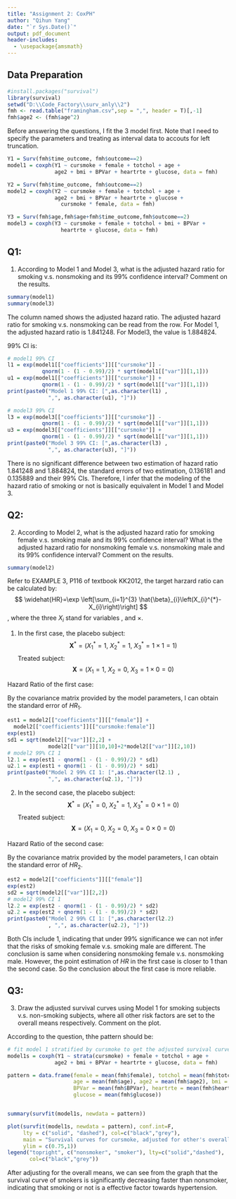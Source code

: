 ```yaml
---
title: "Assignment 2: CoxPH"
author: "Qihun Yang"
date: "`r Sys.Date()`"
output: pdf_document
header-includes:
  - \usepackage{amsmath}
---
```

## Data Preparation
```r
#install.packages("survival")
library(survival)
setwd("D:\\Code_Factory\\surv_anly\\2")
fmh <- read.table("framingham.csv",sep = ",", header = T)[,-1]
fmh$age2 <- (fmh$age^2)
```

Before answering the questions, I fit the 3 model first. Note that I need to specify the parameters \verb"time" and \verb"time2" treating \verb"age" as interval data to accouts for left truncation.
```r
Y1 = Surv(fmh$time_outcome, fmh$outcome==2)
model1 = coxph(Y1 ~ cursmoke + female + totchol + age +
               age2 + bmi + BPVar + heartrte + glucose, data = fmh)

Y2 = Surv(fmh$time_outcome, fmh$outcome==2)
model2 = coxph(Y2 ~ cursmoke + female + totchol + age +
               age2 + bmi + BPVar + heartrte + glucose + 
                 cursmoke * female, data = fmh)

Y3 = Surv(fmh$age,fmh$age+fmh$time_outcome,fmh$outcome==2)
model3 = coxph(Y3 ~ cursmoke + female + totchol + bmi + BPVar + 
                 heartrte + glucose, data = fmh)
```

## Q1: 
1. According to Model 1 and Model 3, what is the adjusted hazard ratio for smoking v.s. nonsmoking and its $99\%$ confidence interval? Comment on the results.

```r
summary(model1)
summary(model3)
```
The column named \verb"exp(coef)" shows the adjusted hazard ratio. The adjusted hazard ratio for smoking v.s. nonsmoking can be read from the \verb"cursmoke" row. For Model 1, the adjusted hazard ratio is $1.841248$. For Model3, the value is $1.884824$. 

99% CI is:
```r
# model1 99% CI
l1 = exp(model1[["coefficients"]][["cursmoke"]] -
           qnorm(1 - (1 - 0.99)/2) * sqrt(model1[["var"]][1,1]))
u1 = exp(model1[["coefficients"]][["cursmoke"]] +
           qnorm(1 - (1 - 0.99)/2) * sqrt(model1[["var"]][1,1]))
print(paste0("Model 1 99% CI: [",as.character(l1) ,
             ",", as.character(u1), "]"))

# model3 99% CI
l3 = exp(model3[["coefficients"]][["cursmoke"]] -
           qnorm(1 - (1 - 0.99)/2) * sqrt(model1[["var"]][1,1]))
u3 = exp(model3[["coefficients"]][["cursmoke"]] +
           qnorm(1 - (1 - 0.99)/2) * sqrt(model1[["var"]][1,1]))
print(paste0("Model 3 99% CI: [",as.character(l3) ,
             ",", as.character(u3), "]"))
```
There is no significant difference between two estimation of hazard ratio $1.841248$ and $1.884824$, the standard errors of two estimation, $0.136181$ and $0.135889$ and their 99% CIs. Therefore, I infer that the modeling of the hazard ratio of smoking or not is basically equivalent in Model 1 and Model 3.

## Q2:
2. According to Model 2, what is the adjusted hazard ratio for smoking female v.s. smoking
male and its 99% confidence interval? What is the adjusted hazard ratio for nonsmoking
female v.s. nonsmoking male and its 99% confidence interval? Comment on the results.
```r
summary(model2)
```
Refer to EXAMPLE 3, P116 of textbook KK2012, the target harzard ratio can be calculated by:
$$
\widehat{HR}=\exp \left[\sum_{i=1}^{3} \hat{\beta}_{i}\left(X_{i}^{*}-X_{i}\right)\right]
$$
, where the three $X_i$ stand for variables \verb"cursmoke", \verb"female" and \verb"cursmoke"$\times$\verb"female".

1. In the first case, the placebo subject:
$$
\boldsymbol{X}^{*}=(X_{1}^{*} =1,\ X_{2}^{*}=1,\ X_{3}^{*}=1 \times 1=1)
$$
Treated subject:
$$
\boldsymbol{X}=(X_{1}=1,\ X_{2}=0,\ X_{3}=1 \times 0 = 0)
$$

Hazard Ratio of the first case: 
\begin{align}
\widehat{HR}_1&=\exp \left[\hat{\beta_1}\times(1-1) +\hat{\beta_2}\times(1-0)+\hat{\beta_3}\times(1\times1-0\times0) \right]\\
&=\exp \left[\hat{\beta_2}+\hat{\beta_3}\right]\\
&=\exp \left[0.4168311\times(1-1) -0.5311659\times(1-0)+0.4333890\times(1\times1-0\times0) \right]\\
&=0.9020232
\end{align}

By the covariance matrix provided by the model parameters, I can obtain the standard error of $HR_1$.
```r
est1 = model2[["coefficients"]][["female"]] + 
  model2[["coefficients"]][["cursmoke:female"]]
exp(est1)
sd1 = sqrt(model2[["var"]][2,2] + 
             model2[["var"]][10,10]+2*model2[["var"]][2,10])
# model2 99% CI 1
l2.1 = exp(est1 - qnorm(1 - (1 - 0.99)/2) * sd1)
u2.1 = exp(est1 + qnorm(1 - (1 - 0.99)/2) * sd1)
print(paste0("Model 2 99% CI 1: [",as.character(l2.1) ,
             ",", as.character(u2.1), "]"))
```

2. In the second case, the placebo subject:
$$
\boldsymbol{X}^{*}=(X_{1}^{*} =0,\ X_{2}^{*}=1,\ X_{3}^{*}=0 \times 1=0)
$$
Treated subject:
$$
\boldsymbol{X}=(X_{1}=0,\ X_{2}=0,\ X_{3}=0 \times 0 = 0)
$$

Hazard Ratio of the second case: 

\begin{align}
\widehat{HR}_2&=\exp \left[\hat{\beta_1}\times(0-0) +\hat{\beta_2}\times(1-0)+\hat{\beta_3}\times(1\times0-0\times0) \right]\\
&=\exp \hat{\beta_2}\\
&=\exp (-0.5311659)\\
&=0.5879191
\end{align}


By the covariance matrix provided by the model parameters, I can obtain the standard error of $HR_2$.
```r
est2 = model2[["coefficients"]][["female"]]
exp(est2)
sd2 = sqrt(model2[["var"]][2,2])
# model2 99% CI 1
l2.2 = exp(est2 - qnorm(1 - (1 - 0.99)/2) * sd2)
u2.2 = exp(est2 + qnorm(1 - (1 - 0.99)/2) * sd2)
print(paste0("Model 2 99% CI 1: [",as.character(l2.2)
             , ",", as.character(u2.2), "]"))
```

Both CIs include 1, indicating that under 99% significance we can not infer that the risks of smoking female v.s. smoking male are different. The conclusion is same when considering nonsmoking female v.s. nonsmoking male. However, the point estimation of $HR$ in the first case is closer to $1$ than the second case. So the conclusion about the first case is more reliable.

## Q3:
3. Draw the adjusted survival curves using Model 1 for smoking subjects v.s. non-smoking
subjects, where all other risk factors are set to the overall means respectively. Comment on
the plot.

According to the question, thhe pattern should be:
```r
# fit model 1 stratified by cursmoke to get the adjusted survival curves  
model1s = coxph(Y1 ~ strata(cursmoke) + female + totchol + age +
               age2 + bmi + BPVar + heartrte + glucose, data = fmh)

pattern = data.frame(female = mean(fmh$female), totchol = mean(fmh$totchol),
                     age = mean(fmh$age), age2 = mean(fmh$age2), bmi = mean(fmh$bmi),
                     BPVar = mean(fmh$BPVar), heartrte = mean(fmh$heartrte),
                     glucose = mean(fmh$glucose))


summary(survfit(model1s, newdata = pattern))

plot(survfit(model1s, newdata = pattern), conf.int=F,
     lty = c("solid", "dashed"), col=c("black","grey"),
     main = "Survival curves for cursmoke, adjusted for other's overall means",
     ylim = c(0.75,1))
legend("topright", c("nonsmoker", "smoker"), lty=c("solid","dashed"),
       col=c("black","grey"))
```
After adjusting for the overall means, we can see from the graph that the survival curve of smokers is significantly decreasing faster than nonsmoker, indicating that smoking or not is a effective factor towards hypertension.
